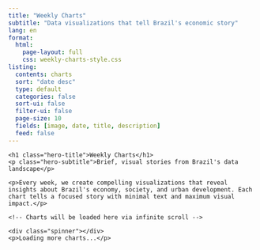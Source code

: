 ```yaml
---
title: "Weekly Charts"
subtitle: "Data visualizations that tell Brazil's economic story"
lang: en
format:
  html:
    page-layout: full
    css: weekly-charts-style.css
listing:
  contents: charts
  sort: "date desc"
  type: default
  categories: false
  sort-ui: false
  filter-ui: false
  page-size: 10
  fields: [image, date, title, description]
  feed: false
---
```


<div class="charts-hero">
  <div class="hero-content">
    <h1 class="hero-title">Weekly Charts</h1>
    <p class="hero-subtitle">Brief, visual stories from Brazil's data landscape</p>
  </div>
</div>

<div class="charts-intro">
  <div class="intro-content">
    <p>Every week, we create compelling visualizations that reveal insights about Brazil's economy, society, and urban development. Each chart tells a focused story with minimal text and maximum visual impact.</p>
  </div>
</div>

<div class="charts-container">
  <div id="charts-grid" class="charts-grid">
    <!-- Charts will be loaded here via infinite scroll -->
  </div>
  
  <div id="loading-indicator" class="loading-indicator">
    <div class="spinner"></div>
    <p>Loading more charts...</p>
  </div>
</div>

<script>
// Infinite scroll implementation
let currentPage = 1;
let isLoading = false;
let hasMoreContent = true;

// Sample chart data (in production, this would come from your CMS/database)
const chartData = [
  {
    id: 1,
    title: "Brazil's Housing Price Surge",
    description: "Real estate prices increased 127% in major cities since 2019",
    image: "../assets/images/weekly-charts/housing-prices-2025.png",
    date: "2025-01-10",
    category: "Housing"
  },
  {
    id: 2,
    title: "Municipal Debt by Region",
    description: "Southeast cities carry 60% of Brazil's municipal debt",
    image: "../assets/images/weekly-charts/municipal-debt.png",
    date: "2025-01-03",
    category: "Public Finance"
  },
  {
    id: 3,
    title: "São Paulo Metro vs Car Ownership",
    description: "Metro expansion correlates with reduced car purchases in covered areas",
    image: "../assets/images/weekly-charts/sp-metro-cars.png",
    date: "2024-12-27",
    category: "Transportation"
  },
  {
    id: 4,
    title: "Regional Inflation Divergence",
    description: "North region inflation runs 2.3 percentage points above national average",
    image: "../assets/images/weekly-charts/regional-inflation.png",
    date: "2024-12-20",
    category: "Economics"
  },
  {
    id: 5,
    title: "University Graduates by Metropolitan Area",
    description: "São Paulo and Rio concentrate 45% of Brazil's new graduates",
    image: "../assets/images/weekly-charts/graduates-metros.png",
    date: "2024-12-13",
    category: "Education"
  },
  // Add more sample data...
];

function createChartCard(chart) {
  return `
    <div class="chart-card" data-chart-id="${chart.id}">
      <div class="chart-image">
        <img src="${chart.image}" alt="${chart.title}" loading="lazy" />
        <div class="chart-overlay">
          <span class="chart-category">${chart.category}</span>
        </div>
      </div>
      <div class="chart-content">
        <h3 class="chart-title">${chart.title}</h3>
        <p class="chart-description">${chart.description}</p>
        <div class="chart-meta">
          <span class="chart-date">${formatDate(chart.date)}</span>
          <div class="chart-actions">
            <button class="share-btn" onclick="shareChart(${chart.id})">
              <svg width="16" height="16" viewBox="0 0 24 24" fill="currentColor">
                <path d="M18 16.08c-.76 0-1.44.3-1.96.77L8.91 12.7c.05-.23.09-.46.09-.7s-.04-.47-.09-.7l7.05-4.11c.54.5 1.25.81 2.04.81 1.66 0 3-1.34 3-3s-1.34-3-3-3-3 1.34-3 3c0 .24.04.47.09.7L8.04 9.81C7.5 9.31 6.79 9 6 9c-1.66 0-3 1.34-3 3s1.34 3 3 3c.79 0 1.5-.31 2.04-.81l7.12 4.16c-.05.21-.08.43-.08.65 0 1.61 1.31 2.92 2.92 2.92s2.92-1.31 2.92-2.92-1.31-2.92-2.92-2.92z"/>
              </svg>
            </button>
            <button class="expand-btn" onclick="expandChart(${chart.id})">
              <svg width="16" height="16" viewBox="0 0 24 24" fill="currentColor">
                <path d="M7 14H5v5h5v-2H7v-3zm-2-4h2V7h3V5H5v5zm12 7h-3v2h5v-5h-2v3zM14 5v2h3v3h2V5h-5z"/>
              </svg>
            </button>
          </div>
        </div>
      </div>
    </div>
  `;
}

function formatDate(dateString) {
  const date = new Date(dateString);
  return date.toLocaleDateString('en-US', { 
    month: 'short', 
    day: 'numeric',
    year: 'numeric'
  });
}

function loadCharts(page = 1) {
  if (isLoading || !hasMoreContent) return;
  
  isLoading = true;
  document.getElementById('loading-indicator').style.display = 'block';
  
  // Simulate API delay
  setTimeout(() => {
    const startIndex = (page - 1) * 5;
    const endIndex = startIndex + 5;
    const pageCharts = chartData.slice(startIndex, endIndex);
    
    if (pageCharts.length === 0) {
      hasMoreContent = false;
      document.getElementById('loading-indicator').innerHTML = '<p>No more charts to load</p>';
      return;
    }
    
    const chartsGrid = document.getElementById('charts-grid');
    pageCharts.forEach(chart => {
      chartsGrid.innerHTML += createChartCard(chart);
    });
    
    isLoading = false;
    document.getElementById('loading-indicator').style.display = 'none';
    
    if (endIndex >= chartData.length) {
      hasMoreContent = false;
    }
  }, 1000);
}

function shareChart(chartId) {
  const chart = chartData.find(c => c.id === chartId);
  if (navigator.share) {
    navigator.share({
      title: chart.title,
      text: chart.description,
      url: window.location.href + '#chart-' + chartId
    });
  } else {
    // Fallback for browsers without Web Share API
    navigator.clipboard.writeText(window.location.href + '#chart-' + chartId);
    alert('Link copied to clipboard!');
  }
}

function expandChart(chartId) {
  // Implement chart expansion/lightbox functionality
  console.log('Expanding chart:', chartId);
}

// Infinite scroll listener
window.addEventListener('scroll', () => {
  if ((window.innerHeight + window.scrollY) >= document.body.offsetHeight - 1000) {
    loadCharts(currentPage + 1);
    currentPage++;
  }
});

// Load initial charts
document.addEventListener('DOMContentLoaded', () => {
  loadCharts(1);
});
</script>